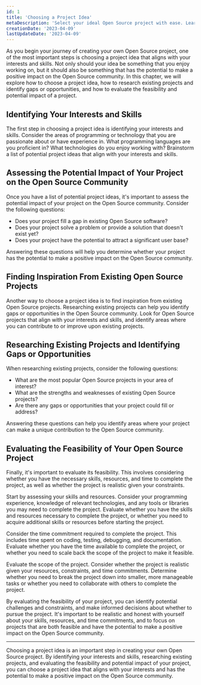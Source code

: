 ```yaml
---
id: 1
title: 'Choosing a Project Idea'
metaDescription: 'Select your ideal Open Source project with ease. Learn to evaluate feasibility, impact and research existing projects. Make a positive impact with your skills!'
creationDate: '2023-04-09'
lastUpdateDate: '2023-04-09'
---
```

<p class="lead">As you begin your journey of creating your own Open Source project, one of the most important steps is choosing a project idea that aligns with your interests and skills. Not only should your idea be something that you enjoy working on, but it should also be something that has the potential to make a positive impact on the Open Source community. In this chapter, we will explore how to choose a project idea, how to research existing projects and identify gaps or opportunities, and how to evaluate the feasibility and potential impact of a project.</p>

## Identifying Your Interests and Skills

The first step in choosing a project idea is identifying your interests and skills. Consider the areas of programming or technology that you are passionate about or have experience in. What programming languages are you proficient in? What technologies do you enjoy working with? Brainstorm a list of potential project ideas that align with your interests and skills.

## Assessing the Potential Impact of Your Project on the Open Source Community

Once you have a list of potential project ideas, it's important to assess the potential impact of your project on the Open Source community. Consider the following questions:
- Does your project fill a gap in existing Open Source software?
- Does your project solve a problem or provide a solution that doesn't exist yet?
- Does your project have the potential to attract a significant user base?
  
Answering these questions will help you determine whether your project has the potential to make a positive impact on the Open Source community.

## Finding Inspiration From Existing Open Source Projects

Another way to choose a project idea is to find inspiration from existing Open Source projects. Researching existing projects can help you identify gaps or opportunities in the Open Source community. Look for Open Source projects that align with your interests and skills, and identify areas where you can contribute to or improve upon existing projects.

## Researching Existing Projects and Identifying Gaps or Opportunities

When researching existing projects, consider the following questions:
- What are the most popular Open Source projects in your area of interest?
- What are the strengths and weaknesses of existing Open Source projects?
- Are there any gaps or opportunities that your project could fill or address?

Answering these questions can help you identify areas where your project can make a unique contribution to the Open Source community.

## Evaluating the Feasibility of Your Open Source Project

Finally, it's important to evaluate its feasibility. This involves considering whether you have the necessary skills, resources, and time to complete the project, as well as whether the project is realistic given your constraints.

Start by assessing your skills and resources. Consider your programming experience, knowledge of relevant technologies, and any tools or libraries you may need to complete the project. Evaluate whether you have the skills and resources necessary to complete the project, or whether you need to acquire additional skills or resources before starting the project.

Consider the time commitment required to complete the project. This includes time spent on coding, testing, debugging, and documentation. Evaluate whether you have the time available to complete the project, or whether you need to scale back the scope of the project to make it feasible.

Evaluate the scope of the project. Consider whether the project is realistic given your resources, constraints, and time commitments. Determine whether you need to break the project down into smaller, more manageable tasks or whether you need to collaborate with others to complete the project.

By evaluating the feasibility of your project, you can identify potential challenges and constraints, and make informed decisions about whether to pursue the project. It's important to be realistic and honest with yourself about your skills, resources, and time commitments, and to focus on projects that are both feasible and have the potential to make a positive impact on the Open Source community.

<hr/>

<p class="lead">Choosing a project idea is an important step in creating your own Open Source project. By identifying your interests and skills, researching existing projects, and evaluating the feasibility and potential impact of your project, you can choose a project idea that aligns with your interests and has the potential to make a positive impact on the Open Source community.</p>